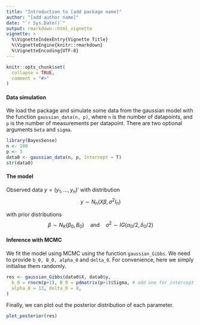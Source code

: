 ```yaml
---
title: "Introduction to [add package name]"
author: "[add author name]"
date: "`r Sys.Date()`"
output: rmarkdown::html_vignette
vignette: >
  %\VignetteIndexEntry{Vignette Title}
  %\VignetteEngine{knitr::rmarkdown}
  %\VignetteEncoding{UTF-8}
---
```


```r
knitr::opts_chunk$set(
  collapse = TRUE,
  comment = "#>"
)
```

#### Data simulation 
We load the package and simulate some data from the gaussian model with the function `gaussian_data(n, p)`, where `n` is the number of datapoints, and `p` is the number of measurements per datapoint. There are two optional arguments `beta` and `sigma`. 

```r
library(BayesSense)
n <- 100
p <- 3
data0 <- gaussian_data(n, p, intercept = T)
str(data0)
```


#### The model
Observed data $y = (y_1, ..., y_n)'$ with distribution
$$y \sim N_n(X\beta, \sigma^2 I_n)$$

with prior distributions
$$\beta \sim N_K(\beta_0, B_0) \quad \text{and}\quad \sigma^2 \sim IG(\alpha_0 /2, \delta_0 / 2)$$


#### Inference with MCMC
We fit the model using MCMC using the function `gaussian_Gibbs`. We need to provide `b_0, B_0, alpha_0` and `delta_0`. For convenience, here we simply initialise them randomly.
```r
res <- gaussian_Gibbs(data0$X, data0$y,
  b_0 = rnorm(p+1), B_0 = pdmatrix(p+1)$Sigma, # add one for intercept
  alpha_0 = 13, delta_0 = 8,
)
```


Finally, we can plot out the posterior distribution of each parameter.
```r
plot_posterior(res)
```

